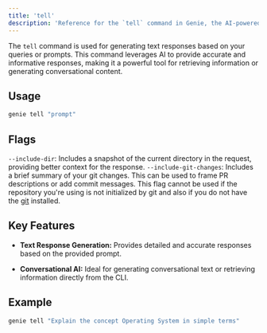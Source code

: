 ```yaml
---
title: 'tell'
description: 'Reference for the `tell` command in Genie, the AI-powered CLI companion.'
---
```


The `tell` command is used for generating text responses based on your queries or prompts. This command leverages AI to provide accurate and informative responses, making it a powerful tool for retrieving information or generating conversational content.

## Usage

```bash
genie tell "prompt"
```

## Flags

`--include-dir`: Includes a snapshot of the current directory in the request, providing better context for the response.
`--include-git-changes`: Includes a brief summary of your git changes. This can be used to frame PR descriptions or add commit messages. This flag cannot be used if the repository you're using is not initialized by git and also if you do not have the [git](https://git-scm.com/docs/gitcli) installed.

## Key Features

- **Text Response Generation:** Provides detailed and accurate responses based on the provided prompt.

- **Conversational AI:** Ideal for generating conversational text or retrieving information directly from the CLI.

## Example

```bash
genie tell "Explain the concept Operating System in simple terms"
```
